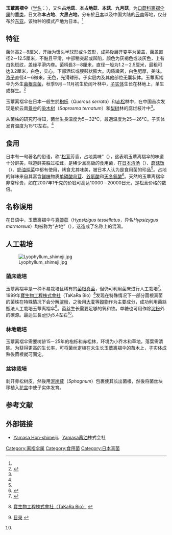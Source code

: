 {{noteTA|zh-cn:占地;zh-tw:占地;}}
{{Speciesbox
| image = Honshimeji.jpg
| image_width = 250px
| image_caption = 
| genus = Lyophyllum
| species = shimeji
| authority = ([[Kawamura|Kawamura]]) [[Hongo|Hongo]]
}}

'''玉蕈离褶伞'''（[[学名|学名]]：''{{lang|la|Lyophyllum shimeji}}''），又名'''占地菇'''、'''本占地菇'''、'''本菇'''、'''九月菇'''，为[[口蘑科|口蘑科]][[离褶伞属|离褶伞属]]的[[蕈类|蕈类]]，日文称'''本占地'''、'''大黒占地'''，分布於[[日本|日本]]以及中国大陆的[[云南|云南]]等地，仅分布於[[东亚|东亚]]。该物种的模式产地为日本。<ref name="shimeji"/>

== 特征 ==
菌体高2－8厘米，开始为馒头半球形或斗笠形，成熟後展开变平为菌盖，菌盖直径2－12.5厘米，不黏且平滑，中部稍突起或凹陷，颜色为灰褐色或淡灰色，上有白色斑纹，盖缘平滑内卷。菌柄長3－8厘米，直径一般为1.2－2.5厘米，最粗可达3.2厘米，白色，实心，下部酒坛或腰鼓状膨大。肉质緻密，白色肥厚，美味。[[孢子|孢子]]直径4－6微米，无色，光滑球形。子实层内及其他部位无囊状体。玉蕈离褶伞为外生[[菌根真菌|菌根真菌]]，秋季9月－11月初生於阔叶林中，[[子实体|子实体]]生长在林地上，单生或群生。<ref name="shimeji">{{cite journal |author=刘培贵 |year=1993 |month= |title=介绍一种滇产珍贵食用菌—玉蕈离褶伞 |journal=中国食用菌 |volume=12 |issue=2 |pages=29 |url=http://www.cqvip.com/qk/90633X/199302/1246040.html |accessdate=2009-08-05 |id={{ISSN|1003-8310}} |language=zh-hans |archive-date=2019-08-24 |archive-url=https://web.archive.org/web/20190824122309/http://www.cqvip.com/qk/90633X/199302/1246040.html |dead-url=no }}</ref>

玉蕈离褶伞在日本一般生於[[枹栎|枹栎]]（''Quercus serrata''）和[[赤松|赤松]]林中，在中国首次发现是於云南[[景谷|景谷]]的[[染木树|染木树]]（''Saprosma ternatum''）和[[梨树|梨树]]林的腐烂枝叶中<ref name="shimeji"/>。

从菌株的研究可得知，菌丝生長温度为5－32℃，最適温度为25－26℃。子实体发育温度为15℃左右。<ref name="jpo" />

== 食用 ==
日本有一句著名的俗语，称“[[松茸|松茸]]芳香，占地美味”（{{lang|ja|香り松茸、味占地}}），这表明玉蕈离褶伞的味道十分鲜美，味道鲜美胜过松茸，是稀少且高級的食用菌，在[[日本清汤|日本清汤]]（{{lang|la|すまし汁}}）、[[蘑菇饭|蘑菇饭]]（{{lang|la|キノコご飯}}）、[[奶油炖菜|奶油炖菜]]中都有使用，烤食尤其味美，被日本人认为是食用菌的珍品<ref name="shimeji"/>。占地的鲜味来自其富含[[鲜味|鲜味]]物质[[单磷酸鸟苷|单磷酸鸟苷]]、[[谷氨酸|谷氨酸]]和[[天冬氨酸|天冬氨酸]]<ref>{{ja}}{{cite web|url=http://www.hyoei.ac.jp/cooking/column_n/colum72.html |title=日本人はキノコが大好き |accessdate=2009-08-06 |work=Hyoeiオリジナルコラム（なでしこ通信） |publisher=兵庫栄養調理製菓専門学校 |deadurl=yes |archiveurl=https://web.archive.org/web/20071213100021/http://www.hyoei.ac.jp/cooking/column_n/colum72.html |archivedate=2007-12-13 }}</ref>。天然的玉蕈离褶伞非常珍贵，如在2007年1千克的价钱可高达10000－20000日元，是松茸价格的数倍。

== 名称误用 ==
在日语中，玉蕈离褶伞与[[真姬菇|真姬菇]]（''Hypsizigus tessellatus''，异名''Hypsizygus marmoreus''）均被称为“占地”（{{lang|la|シメジ}}），这造成了名称上的混淆。

== 人工栽培 ==
[[File:Lyophyllum_shimeji.jpg|thumb]]
=== 菌床栽培 ===
玉蕈离褶伞是一种不易栽培且稀有的[[菌根真菌|菌根真菌]]，但仍可利用菌床进行人工栽培<ref>{{ja}}{{cite journal |author=寺下隆夫 |coauthors=永井勝、坂井拓夫 |title=菌根形成食用担子菌, ホンシメジおよびマツタケの子実体形成研究の現状 |journal=近畿大学農学部紀要 |volume=34 |issue= |pages=95－105 |url=http://ci.nii.ac.jp/naid/110001044440/ |accessdate=2009-08-06 |date=2001年3月 |archive-date=2013-11-11 |archive-url=https://web.archive.org/web/20131111111952/http://ci.nii.ac.jp/naid/110001044440/ |dead-url=no }}</ref>。1999年[[寶生物工程株式會社|寶生物工程株式會社]]（TaKaRa Bio）<ref>{{ja}}[http://agribio.takara-bio.co.jp/kinoko/kinoko.html 寶生物工程株式會社（TaKaRa Bio）] {{Wayback|url=http://agribio.takara-bio.co.jp/kinoko/kinoko.html |date=20090313043533 }}</ref>发现在特殊情况下一部分菌根真菌的菌株在特殊情况下会分解[[淀粉|淀粉]]，之後用[[大麦|大麦]]等[[穀物|穀物]]作为主要成分，成功利用菌絲瓶法人工栽培玉蕈离褶伞<ref name="jpo">{{ja}}{{cite web |url=http://www.jpo.go.jp/shiryou/s_sonota/hyoujun_gijutsu/kinoko/2-2-1.pdf#1 |title=きのこ栽培方法 2-2-1-1 ホンシメジ（''Lyophyllum shimeji''） |accessdate=2009-08-06 |date=2007-03-14 |work=きのこの栽培方法 |publisher=日本經濟產業省特許廳 |deadurl=yes |archiveurl=https://web.archive.org/web/20110323084447/http://www.jpo.go.jp/shiryou/s_sonota/hyoujun_gijutsu/kinoko/2-2-1.pdf#1 |archivedate=2011-03-23 }}[http://www.jpo.go.jp/shiryou/s_sonota/hyoujun_gijutsu/kinoko/mokuji.htm 目录] {{webarchive|url=https://web.archive.org/web/20090310173234/http://www.jpo.go.jp/shiryou/s_sonota/hyoujun_gijutsu/kinoko/mokuji.htm |date=2009-03-10 }}</ref>。菌丝生长需要足够的氧和铁。单糖也可用作除[[淀粉|淀粉]]外的碳源。最适生長[[pH|pH]]为5.4左右<ref name="jpo"/>。

=== 林地栽培 ===
玉蕈离褶伞需要树龄15－25年的枹栎和赤松林，环境为小乔木和草地，落葉需清除。为获得更高的生长率，可将菌丝定植在未生长玉蕈离褶伞的苗木上，子实体成熟後菌根就可固定。

=== 盆钵栽培 ===
剥开赤松树皮，然後用[[泥炭藓属|泥炭藓]]（''Sphagnum''）包裹使其长出菌根，然後将菌丝块移植入[[花盆|花盆]]中使子实体发育。

== 参考文献 ==
{{reflist}}

== 外部链接 ==
* {{ja}}[https://web.archive.org/web/20091010034420/http://www.yamasa.com/shimeji/products.html Yamasa Hon-shimeiji]，[[Yamasa酱油|Yamasa酱油]]株式会社

{{Taxonbar}}
[[Category:离褶伞属|Category:离褶伞属]]
[[Category:食用菌|Category:食用菌]]
[[Category:日本真菌|Category:日本真菌]]